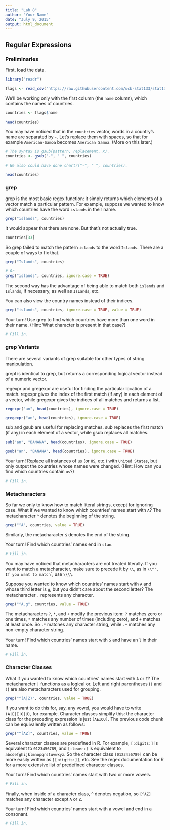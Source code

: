 ---
title: "Lab 8"
author: "Your Name"
date: "July 9, 2015"
output: html_document
---

## Regular Expressions

### Preliminaries

First, load the data.

```{r}
library("readr")

flags <- read_csv("https://raw.githubusercontent.com/ucb-stat133/stat133-fall-2015/raw/master/data/flags.csv")
```

We'll be working only with the first column (the `name` column), which contains the names of countries.

```{r}
countries <- flags$name

head(countries)
```

You may have noticed that in the `countries` vector, words in a country's name are separated by `-`.
Let's replace them with spaces, so that for example `American-Samoa` becomes `American Samoa`. (More on this later.)

```{r}
# The syntax is gsub(pattern, replacement, x).
countries <- gsub("-", " ", countries)

# We also could have done chartr("-", " ", countries).

head(countries)
```

### grep

grep is the most basic regex function: it simply returns which elements of a vector match a particular pattern.
For example, suppose we wanted to know which countries have the word `islands` in their name.

```{r}
grep("islands", countries)
```

It would appear that there are none. But that's not actually true.

```{r}
countries[33]
```

So grep failed to match the pattern `islands` to the word `Islands`. There are a couple of ways to fix that.

```{r}
grep("Islands", countries)

# Or
grep("islands", countries, ignore.case = TRUE)
```

The second way has the advantage of being able to match both `islands` and `Islands`, if necessary, as well as `IsLands`, etc.

You can also view the country names instead of their indices.

```{r}
grep("islands", countries, ignore.case = TRUE, value = TRUE)
```

Your turn!
Use grep to find which countries have more than one word in their name. (Hint: What character is present in that case?)

```{r}
# Fill in.
```

### grep Variants

There are several variants of grep suitable for other types of string manipulation.

grepl is identical to grep, but returns a corresponding logical vector instead of a numeric vector.

regexpr and gregexpr are useful for finding the particular location of a match.
regexpr gives the index of the first match (if any) in each element of a vector, while gregexpr gives the indices of all matches and returns a list.

```{r}
regexpr("an", head(countries), ignore.case = TRUE)

gregexpr("an", head(countries), ignore.case = TRUE)
```

sub and gsub are useful for replacing matches.
sub replaces the first match (if any) in each element of a vector, while gsub replaces all matches.

```{r}
sub("an", "BANANA", head(countries), ignore.case = TRUE)

gsub("an", "BANANA", head(countries), ignore.case = TRUE)
```

Your turn!
Replace all instances of `us` (or `US`, etc.) with `United States`, but only output the countries whose names were changed.
(Hint: How can you find which countries contain `us`?)

```{r}
# Fill in.
```

### Metacharacters

So far we only to know how to match literal strings, except for ignoring case.
What if we wanted to know which countries' names start with `A`?
The metacharacter `^` denotes the beginning of the string.

```{r}
grep("^A", countries, value = TRUE)
```

Similarly, the metacharacter `$` denotes the end of the string.

Your turn!
Find which countries' names end in `stan`.

```{r}
# Fill in.
```

You may have noticed that metacharacters are not treated literally.
If you want to match a metacharacter, make sure to precede it by `\\`, as in `\\^'.
If you want to match `\`, use `\\\\`.

Suppose you wanted to know which countries' names start with `A` and whose third letter is `g`, but you didn't care about the second letter? The metacharacter `.` represents any character.

```{r}
grep("^A.g", countries, value = TRUE)
```

The metacharacters `?`, `*`, and `+` modify the previous item: `?` matches zero or one times, `*` matches any number of times (including zero), and `+` matches at least once.
So `.*` matches any character string, while `.+` matches any non-empty character string.

Your turn!
Find which countries' names start with `S` and have an `l` in their name.

```{r}
# Fill in.
```

### Character Classes

What if you wanted to know which countries' names start with `A` or `Z`? The metacharacter `|` functions as a logical or.
Left and right parentheses (`(` and `)`) are also metacharacters used for grouping.

```{r}
grep("^(A|Z)", countries, value = TRUE)
```

If you want to do this for, say, any vowel, you would have to write `(A|E|I|O|U)`, for example.
Character classes simplify this: the character class for the preceding expression is just `[AEIOU]`.
The previous code chunk can be equivalently written as follows:

```{r}
grep("^[AZ]", countries, value = TRUE)
```

Several character classes are predefined in R.
For example, `[:digits:]` is equivalent to `0123456789`, and `[:lower:]` is equivalent to `abcdefghijklmnopqrstuvwxyz`.
So the character class `[0123456789]` can be more easily written as `[[:digits:]]`, etc.
See the regex documentation for R for a more extensive list of predefined character classes.

Your turn!
Find which countries' names start with two or more vowels.

```{r}
# Fill in.
```

Finally, when inside of a character class, `^` denotes negation, so `[^AZ]` matches any character except `A` or `Z`.

Your turn!
Find which countries' names start with a vowel and end in a consonant.

```{r}
# Fill in.
```

